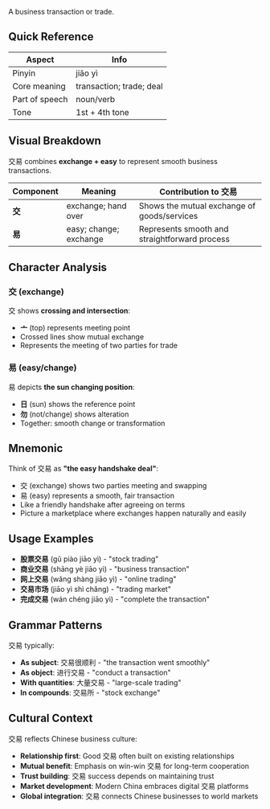 A business transaction or trade.

## Quick Reference

| Aspect         | Info                     |
| -------------- | ------------------------ |
| Pinyin         | jiāo yì                  |
| Core meaning   | transaction; trade; deal |
| Part of speech | noun/verb                |
| Tone           | 1st + 4th tone           |

## Visual Breakdown

交易 combines **exchange + easy** to represent smooth business transactions.

| Component | Meaning                | Contribution to 交易                          |
| --------- | ---------------------- | --------------------------------------------- |
| **交**    | exchange; hand over    | Shows the mutual exchange of goods/services   |
| **易**    | easy; change; exchange | Represents smooth and straightforward process |

## Character Analysis

### 交 (exchange)

交 shows **crossing and intersection**:

- **亠** (top) represents meeting point
- Crossed lines show mutual exchange
- Represents the meeting of two parties for trade

### 易 (easy/change)

易 depicts **the sun changing position**:

- **日** (sun) shows the reference point
- **勿** (not/change) shows alteration
- Together: smooth change or transformation

## Mnemonic

Think of 交易 as **"the easy handshake deal"**:

- 交 (exchange) shows two parties meeting and swapping
- 易 (easy) represents a smooth, fair transaction
- Like a friendly handshake after agreeing on terms
- Picture a marketplace where exchanges happen naturally and easily

## Usage Examples

- **股票交易** (gǔ piào jiāo yì) - "stock trading"
- **商业交易** (shāng yè jiāo yì) - "business transaction"
- **网上交易** (wǎng shàng jiāo yì) - "online trading"
- **交易市场** (jiāo yì shì chǎng) - "trading market"
- **完成交易** (wán chéng jiāo yì) - "complete the transaction"

## Grammar Patterns

交易 typically:

- **As subject**: 交易很顺利 - "the transaction went smoothly"
- **As object**: 进行交易 - "conduct a transaction"
- **With quantities**: 大量交易 - "large-scale trading"
- **In compounds**: 交易所 - "stock exchange"

## Cultural Context

交易 reflects Chinese business culture:

- **Relationship first**: Good 交易 often built on existing relationships
- **Mutual benefit**: Emphasis on win-win 交易 for long-term cooperation
- **Trust building**: 交易 success depends on maintaining trust
- **Market development**: Modern China embraces digital 交易 platforms
- **Global integration**: 交易 connects Chinese businesses to world markets
